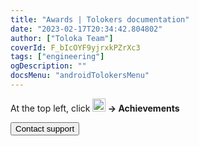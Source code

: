 ```yaml
---
title: "Awards | Tolokers documentation"
date: "2023-02-17T20:34:42.804802"
author: ["Toloka Team"]
coverId: F_bIcOYF9yjrxkPZrXc3
tags: ["engineering"]
ogDescription: ""
docsMenu: "androidTolokersMenu"
---
```



<AchievementsContent1/>

At the top left, click **<img src="https://tlk-infra-front.azureedge.net/portal-static/uploaded/images/1676448834501/1676448834501_original_png.png" width="21px" alt="" /> → Achievements**

<AchievementsContent2/>

<Button themeColor="light" view="default" size="l" type="link" url="../troubleshooting/troubleshooting#not_working_properly">Contact support</Button>
